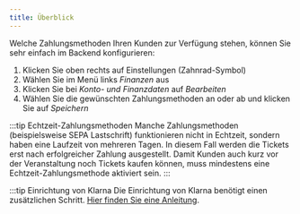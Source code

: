 ```yaml
---
title: Überblick
---
```


Welche Zahlungsmethoden Ihren Kunden zur Verfügung stehen, können Sie sehr einfach im Backend konfigurieren:

1. Klicken Sie oben rechts auf Einstellungen (Zahnrad-Symbol)
2. Wählen Sie im Menü links *Finanzen* aus
3. Klicken Sie bei *Konto- und Finanzdaten* auf *Bearbeiten*
4. Wählen Sie die gewünschten Zahlungsmethoden an oder ab und klicken Sie auf *Speichern*

:::tip Echtzeit-Zahlungsmethoden
Manche Zahlungsmethoden (beispielsweise SEPA Lastschrift) funktionieren nicht in Echtzeit, sondern haben eine Laufzeit von mehreren Tagen. In diesem Fall werden die Tickets erst nach erfolgreicher Zahlung ausgestellt. Damit Kunden auch kurz vor der Veranstaltung noch Tickets kaufen können, muss mindestens eine Echtzeit-Zahlungsmethode aktiviert sein.
:::

:::tip Einrichtung von Klarna
Die Einrichtung von Klarna benötigt einen zusätzlichen Schritt. [Hier finden Sie eine Anleitung](./klarna).